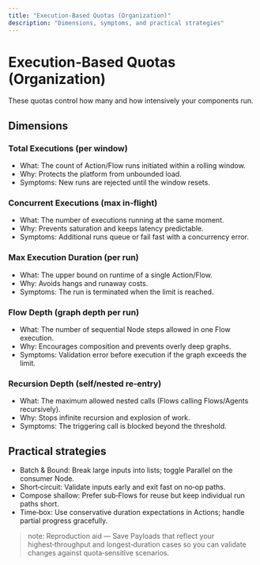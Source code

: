 ```yaml
---
title: "Execution‑Based Quotas (Organization)"
description: "Dimensions, symptoms, and practical strategies"
---
```


# Execution‑Based Quotas (Organization)

These quotas control how many and how intensively your components run.

## Dimensions

### Total Executions (per window)
- What: The count of Action/Flow runs initiated within a rolling window.
- Why: Protects the platform from unbounded load.
- Symptoms: New runs are rejected until the window resets.

### Concurrent Executions (max in‑flight)
- What: The number of executions running at the same moment.
- Why: Prevents saturation and keeps latency predictable.
- Symptoms: Additional runs queue or fail fast with a concurrency error.

### Max Execution Duration (per run)
- What: The upper bound on runtime of a single Action/Flow.
- Why: Avoids hangs and runaway costs.
- Symptoms: The run is terminated when the limit is reached.

### Flow Depth (graph depth per run)
- What: The number of sequential Node steps allowed in one Flow execution.
- Why: Encourages composition and prevents overly deep graphs.
- Symptoms: Validation error before execution if the graph exceeds the limit.

### Recursion Depth (self/nested re‑entry)
- What: The maximum allowed nested calls (Flows calling Flows/Agents recursively).
- Why: Stops infinite recursion and explosion of work.
- Symptoms: The triggering call is blocked beyond the threshold.

## Practical strategies
- Batch & Bound: Break large inputs into lists; toggle Parallel on the consumer Node.
- Short‑circuit: Validate inputs early and exit fast on no‑op paths.
- Compose shallow: Prefer sub‑Flows for reuse but keep individual run paths short.
- Time‑box: Use conservative duration expectations in Actions; handle partial progress gracefully.

> note: Reproduction aid — Save Payloads that reflect your highest‑throughput and longest‑duration cases so you can validate changes against quota‑sensitive scenarios.
